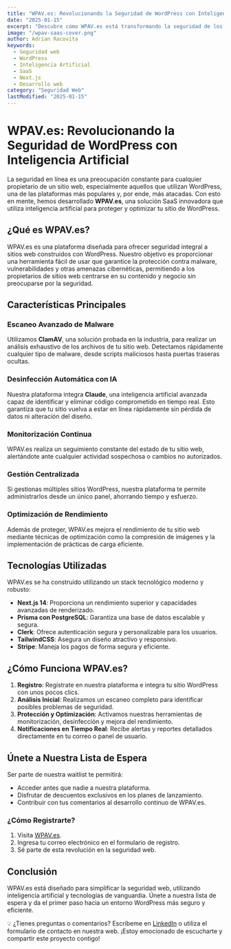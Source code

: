 ```yaml
---
title: "WPAV.es: Revolucionando la Seguridad de WordPress con Inteligencia Artificial"
date: "2025-01-15"
excerpt: "Descubre cómo WPAV.es está transformando la seguridad de los sitios WordPress mediante el uso de inteligencia artificial y tecnologías de vanguardia. ¡Únete a nuestra lista de espera y protege tu sitio web de manera eficiente!"
image: "/wpav-saas-cover.png"
author: Adrian Racovita
keywords: 
  - Seguridad web
  - WordPress
  - Inteligencia Artificial
  - SaaS
  - Next.js
  - Desarrollo web
category: "Seguridad Web"
lastModified: "2025-01-15"
---
```


# WPAV.es: Revolucionando la Seguridad de WordPress con Inteligencia Artificial

La seguridad en línea es una preocupación constante para cualquier propietario de un sitio web, especialmente aquellos que utilizan WordPress, una de las plataformas más populares y, por ende, más atacadas. Con esto en mente, hemos desarrollado **WPAV.es**, una solución SaaS innovadora que utiliza inteligencia artificial para proteger y optimizar tu sitio de WordPress.

## ¿Qué es WPAV.es?

WPAV.es es una plataforma diseñada para ofrecer seguridad integral a sitios web construidos con WordPress. Nuestro objetivo es proporcionar una herramienta fácil de usar que garantice la protección contra malware, vulnerabilidades y otras amenazas cibernéticas, permitiendo a los propietarios de sitios web centrarse en su contenido y negocio sin preocuparse por la seguridad.

## Características Principales

### Escaneo Avanzado de Malware

Utilizamos **ClamAV**, una solución probada en la industria, para realizar un análisis exhaustivo de los archivos de tu sitio web. Detectamos rápidamente cualquier tipo de malware, desde scripts maliciosos hasta puertas traseras ocultas.

### Desinfección Automática con IA

Nuestra plataforma integra **Claude**, una inteligencia artificial avanzada capaz de identificar y eliminar código comprometido en tiempo real. Esto garantiza que tu sitio vuelva a estar en línea rápidamente sin pérdida de datos ni alteración del diseño.

### Monitorización Continua

WPAV.es realiza un seguimiento constante del estado de tu sitio web, alertándote ante cualquier actividad sospechosa o cambios no autorizados.

### Gestión Centralizada

Si gestionas múltiples sitios WordPress, nuestra plataforma te permite administrarlos desde un único panel, ahorrando tiempo y esfuerzo.

### Optimización de Rendimiento

Además de proteger, WPAV.es mejora el rendimiento de tu sitio web mediante técnicas de optimización como la compresión de imágenes y la implementación de prácticas de carga eficiente.

## Tecnologías Utilizadas

WPAV.es se ha construido utilizando un stack tecnológico moderno y robusto:

- **Next.js 14**: Proporciona un rendimiento superior y capacidades avanzadas de renderizado.
- **Prisma con PostgreSQL**: Garantiza una base de datos escalable y segura.
- **Clerk**: Ofrece autenticación segura y personalizable para los usuarios.
- **TailwindCSS**: Asegura un diseño atractivo y responsivo.
- **Stripe**: Maneja los pagos de forma segura y eficiente.

## ¿Cómo Funciona WPAV.es?

1. **Registro**: Regístrate en nuestra plataforma e integra tu sitio WordPress con unos pocos clics.
2. **Análisis Inicial**: Realizamos un escaneo completo para identificar posibles problemas de seguridad.
3. **Protección y Optimización**: Activamos nuestras herramientas de monitorización, desinfección y mejora del rendimiento.
4. **Notificaciones en Tiempo Real**: Recibe alertas y reportes detallados directamente en tu correo o panel de usuario.

## Únete a Nuestra Lista de Espera

Ser parte de nuestra waitlist te permitirá:

- Acceder antes que nadie a nuestra plataforma.
- Disfrutar de descuentos exclusivos en los planes de lanzamiento.
- Contribuir con tus comentarios al desarrollo continuo de WPAV.es.

### ¿Cómo Registrarte?

1. Visita [WPAV.es](https://wpav.es).
2. Ingresa tu correo electrónico en el formulario de registro.
3. Sé parte de esta revolución en la seguridad web.

## Conclusión

WPAV.es está diseñado para simplificar la seguridad web, utilizando inteligencia artificial y tecnologías de vanguardia. Únete a nuestra lista de espera y da el primer paso hacia un entorno WordPress más seguro y eficiente.

💡 ¿Tienes preguntas o comentarios? Escríbeme en [LinkedIn](https://linkedin.com/in/adrianracovita) o utiliza el formulario de contacto en nuestra web. ¡Estoy emocionado de escucharte y compartir este proyecto contigo!
